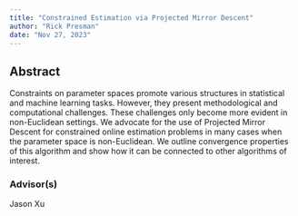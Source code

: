 ```yaml
---
title: "Constrained Estimation via Projected Mirror Descent"
author: "Rick Presman"
date: "Nov 27, 2023"
---
```






## Abstract 

Constraints on parameter spaces promote various structures in statistical and machine learning tasks. However, they present methodological and computational challenges. These challenges only become more evident in non-Euclidean settings. We advocate for the use of Projected Mirror Descent for constrained online estimation problems in many cases when the parameter space is non-Euclidean. We outline convergence properties of this algorithm and show how it can be connected to other algorithms of interest.




### Advisor(s)

Jason Xu